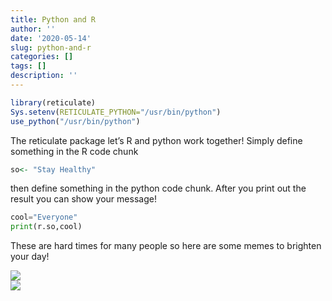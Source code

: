 ```yaml
---
title: Python and R
author: ''
date: '2020-05-14'
slug: python-and-r
categories: []
tags: []
description: ''
---
```

```r
library(reticulate)
Sys.setenv(RETICULATE_PYTHON="/usr/bin/python")
use_python("/usr/bin/python")
```


The reticulate package let's R and python work together!
Simply define something in the R code chunk

```r
so<- "Stay Healthy"
```

then define something in the python code chunk. After you print out the result you can show your message!

```python
cool="Everyone"
print(r.so,cool) 
```

These are hard times for many people so here are some memes to brighten your day!

![](/blog/2020-05-14-python-and-r_files/meme.png)  
![](/blog/2020-05-14-python-and-r_files/meme2.png)

